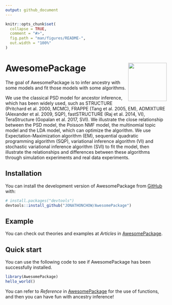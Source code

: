 ```yaml
---
output: github_document
---
```


<!-- README.md is generated from README.Rmd. Please edit that file -->

```r
knitr::opts_chunk$set(
  collapse = TRUE,
  comment = "#>",
  fig.path = "man/figures/README-",
  out.width = "100%"
)
```

# AwesomePackage <img src="man/figures/logo.png" align="right" alt="" width="120" />

<!-- badges: start -->
<!-- badges: end -->

The goal of AwesomePackage is to infer ancestry with some models and fit those models with some algorithms.

We use the classical PSD model for ancestor inference, which has been widely used, such as STRUCTURE (Pritchard et al. 2000, MCMC), FRAPPE (Tang et al. 2005, EM), ADMIXTURE (Alexander et al. 2009, SQP), fastSTRUCTURE (Raj et al. 2014, VI), TeraStructure (Gopalan et al. 2017, SVI). We illustrate the close relationship between the PSD model, the Poisson NMF model, the multinomial topic model and the LDA model, which can optimize the algorithm. We use Expectation-Maximization algorithm (EM), sequential quadratic programming algorithm (SQP), variational inference algorithm (VI) and stochastic variational inference algorithm (SVI) to fit the model, then illustrate the relationships and differences between these algorithms through simulation experiments and real data experiments.

## Installation

You can install the development version of AwesomePackage from [GitHub](https://github.com/) with:

``` r
# install.packages("devtools")
devtools::install_github("JONATHONCHOW/AwesomePackage")
```

## Example

You can check out theories and examples at *Articles* in [AwesomePackage](https://jonathonchow.github.io/AwesomePackage/).

## Quick start

You can use the following code to see if AwesomePackage has been successfully installed.

```r
library(AwesomePackage)
hello_world()
```

You can refer to *Reference* in [AwesomePackage](https://jonathonchow.github.io/AwesomePackage/) for the use of functions, and then you can have fun with ancestry inference!
